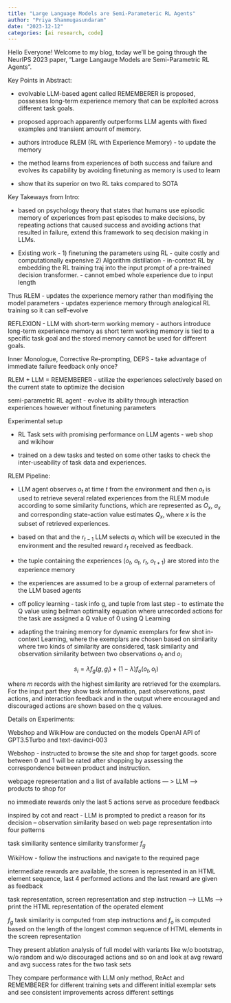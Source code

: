 ```yaml
---
title: "Large Language Models are Semi-Parameteric RL Agents"
author: "Priya Shanmugasundaram"
date: "2023-12-12"
categories: [ai research, code]
---
```


Hello Everyone! Welcome to my blog, today we'll be going through the NeurIPS 2023 paper, "Large Langauge Models are Semi-Parametric RL Agents". 

Key Points in Abstract:

+ evolvable LLM-based agent called REMEMBERER is proposed, possesses long-term experience memory that can be exploited across different task goals.

+ proposed approach apparently outperforms LLM agents with fixed examples and transient amount of memory.

+ authors introduce RLEM (RL with Experience Memory) - to update the memory

+ the method learns from experiences of both success and failure and evolves its capability by avoiding finetuning as memory is used to learn

+ show that its superior on two RL taks compared to SOTA

Key Takeways from Intro:

+ based on psychology theory that states that humans use episodic memory of experiences from past episodes to make decisions, by repeating actions that caused success and avoiding actions that resulted in failure, extend this framework to seq decision making in LLMs.

+ Existing work - 1) finetuning the parameters using RL - quite costly and computationally expensive 2) Algorithm distillation - in-context RL by embedding the RL training traj into the input prompt of a pre-trained decision transformer. - cannot embed whole experience due to input length

Thus RLEM - updates the experience memory rather than modifiying the model parameters - updates experience memory through analogical RL training so it can self-evolve

REFLEXION - LLM with short-term working memory - authors introduce long-term experience memory as short term working memory is tied to a specific task goal and the stored memory cannot be used for different goals.

Inner Monologue, Corrective Re-prompting, DEPS - take advantage of immediate failure feedback only once? 

RLEM + LLM = REMEMBERER - utilize the experiences selectively based on the current state to optimize the decision

semi-parametric RL agent - evolve its ability through interaction experiences however without finetuning parameters

Experimental setup

+ RL Task sets with promising performance on LLM agents - web shop and wikihow

+ trained on a dew tasks and tested on some other tasks to check the inter-useability of task data and experiences.

RLEM Pipeline:

+ LLM agent observes $o_t$ at time $t$ from the environment and then $o_t$ is used to retrieve several related experiences from the RLEM module according to some similarity functions, which are represented as $O_x$, $a_x$ and corresponding state-action value estimates $Q_x$, where $x$ is the subset of retrieved experiences.

+ based on that and the $r_{t-1}$ LLM selects $a_t$ which will be executed in the environment and the resulted reward $r_t$ received as feedback.

+ the tuple containing the experiences ($o_t$, $a_t$, $r_t$, $o_{t+1}$) are stored into the experience memory 

+ the experiences are assumed to be a group of external parameters of the LLM based agents

+ off policy learning - task info g, and tuple from last step - to estimate the Q value using bellman optimality equation where unrecorded actions for the task are assigned a Q value of 0 using Q Learning 

+ adapting the training memory for dynamic exemplars for few shot in-context Learning, where the exemplars are chosen based on similarity where two kinds of similarity are considered, task similarity and observation similarity between two observations $o_t$ and $o_i$

$$
s_i = \lambda f_g(g, g_i) + (1 - \lambda)f_o(o_t, o_i)
$$

where $m$ records with the highest similarity are retrieved for the exemplars. For the input part they show task information, past observations, past actions, and interaction feedback and in the output where encouraged and discouraged actions are shown based on the q values.

Details on Experiments:

Webshop and WikiHow are conducted on the models OpenAI API of GPT3.5Turbo and text-davinci-003

Webshop - instructed to browse the site and shop for target goods. score between 0 and 1 will be rated after shopping by assessing the correspondence between product and instruction. 

webpage representation and a list of available actions  --- > LLM  --->  products to shop for

no immediate rewards only the last 5 actions serve as procedure feedback

inspired by cot and react - LLM is prompted to predict a reason for its decision -- observation similarity based on web page representation into four patterns 

task similiarity sentence similarity transformer $f_g$

WikiHow - follow the instructions and navigate to the required page

intermediate rewards are available, the screen is represented in an HTML element sequence, last 4 performed actions and the last reward are given as feedback

task representation, screen representation and step instruction --> LLMs --> print the HTML representation of the operated element 

$f_g$ task similarity is computed from step instructions and $f_o$ is computed based on the length of the longest common sequence of HTML elements in the screen representation

They present ablation analysis of full model with variants like w/o bootstrap, w/o random and w/o discouraged actions and so on and look at avg reward and avg success rates for the two task sets

They compare performance with LLM only method, ReAct and REMEMBERER for different training sets and different initial exemplar sets and see consistent improvements across different settings


